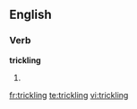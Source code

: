==English==

===Verb===
'''trickling'''

# {{present participle of|[[trickle]]}}

[[fr:trickling]]
[[te:trickling]]
[[vi:trickling]]